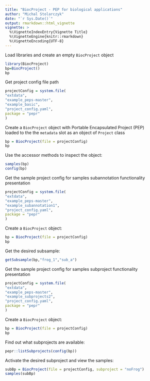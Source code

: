 ```yaml
---
title: "BiocProject - PEP for biological applications"
author: "Michal Stolarczyk"
date: "`r Sys.Date()`"
output: rmarkdown::html_vignette
vignette: >
  %\VignetteIndexEntry{Vignette Title}
  %\VignetteEngine{knitr::rmarkdown}
  %\VignetteEncoding{UTF-8}
---
```


Load libraries and create an empty `BiocProject` object
```r
library(BiocProject)
bp=BiocProject()
bp
```
Get project config file path
```r
projectConfig = system.file(
"extdata",
"example_peps-master",
"example_basic",
"project_config.yaml",
package = "pepr"
)
```
Create a `BiocProject` object with Portable Encapsulated Project (PEP) loaded to the the `metadata` slot as an object of `Project` class
```r
bp = BiocProject(file = projectConfig)
bp
```
Use the accessor methods to inspect the object:
```r
samples(bp)
config(bp)
```
Get the sample project config for samples subannotation functionality presentation
```r
projectConfig = system.file(
"extdata",
"example_peps-master",
"example_subannotation1",
"project_config.yaml",
package = "pepr"
)
```
Create a `BiocProject` object:
```r
bp = BiocProject(file = projectConfig)
bp
```
Get the desired subsample:
```r
getSubsample(bp,"frog_1","sub_a")
```
Get the sample project config for samples subproject functionality presentation
```r
projectConfig = system.file(
"extdata",
"example_peps-master",
"example_subprojects2",
"project_config.yaml",
package = "pepr"
)
```
Create a `BiocProject` object:
```r
bp = BiocProject(file = projectConfig)
bp
```
Find out what subprojects are available:
```r
pepr::listSubprojects(config(bp))
```
Activate the desired subproject and view the samples:
```r
subBp = BiocProject(file = projectConfig, subproject = "noFrog")
samples(subBp)
```